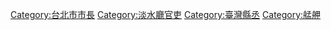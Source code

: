 {{Catmore|臺灣府淡水廳艋舺縣丞}}

[[Category:台北市市長|Category:台北市市長]]
[[Category:淡水廳官吏|Category:淡水廳官吏]]
[[Category:臺灣縣丞|Category:臺灣縣丞]]
[[Category:艋舺|Category:艋舺]]